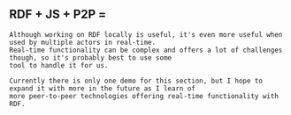 
<Content>
    <h2 className="subtitle" className={styles.localTitle}>
        <span>RDF + JS + P2P = </span>
        <BsHearts style={{fill: "rgb(232, 30, 30)"}}/>
    </h2>

    Although working on RDF locally is useful, it's even more useful when used by multiple actors in real-time.
    Real-time functionality can be complex and offers a lot of challenges though, so it's probably best to use some
    tool to handle it for us.

    Currently there is only one demo for this section, but I hope to expand it with more in the future as I learn of
    more peer-to-peer technologies offering real-time functionality with RDF.
</Content>

<DemoList list={P2P_DEMOS}/>